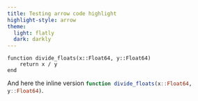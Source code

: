 ```yaml
---
title: Testing arrow code highlight
highlight-style: arrow
theme: 
  light: flatly
  dark: darkly
---
```



```.julia
function divide_floats(x::Float64, y::Float64)
    return x / y
end
```

And here the inline version `function divide_floats(x::Float64, y::Float64)`{.julia}.